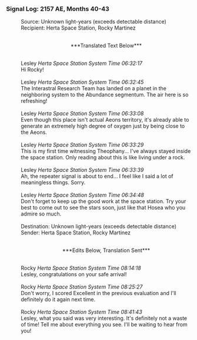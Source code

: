===Signal Log: 2157 AE, Months 40-43===
:Source: Unknown light-years (exceeds detectable distance)
:Recipient: Herta Space Station, Rocky Martinez
:<br /><div align="center">***Translated Text Below***</div>
:<br />Lesley ''Herta Space Station System Time 06:32:17''
:Hi Rocky!
:<br />Lesley ''Herta Space Station System Time 06:32:45''
:The Interastral Research Team has landed on a planet in the neighboring system to the Abundance segmentum. The air here is so refreshing!
:<br />Lesley ''Herta Space Station System Time 06:33:08''
:Even though this place isn't actual Aeons territory, it's already able to generate an extremely high degree of oxygen just by being close to the Aeons.
:<br />Lesley ''Herta Space Station System Time 06:33:29''
:This is my first time witnessing Theophany... I've always stayed inside the space station. Only reading about this is like living under a rock.
:<br />Lesley ''Herta Space Station System Time 06:33:39''
:Ah, the repeater signal is about to end... I feel like I said a lot of meaningless things. Sorry.
:<br />Lesley ''Herta Space Station System Time 06:34:48''
:Don't forget to keep up the good work at the space station. Try your best to come out to see the stars soon, just like that Hosea who you admire so much.
:<br />Destination: Unknown light-years (exceeds detectable distance)
:Sender: Herta Space Station, Rocky Martinez
:<br /><div align="center">***Edits Below, Translation Sent***</div>
:<br />Rocky ''Herta Space Station System Time 08:14:18''
:Lesley, congratulations on your safe arrival!
:<br />Rocky ''Herta Space Station System Time 08:25:27''
:Don't worry, I scored Excellent in the previous evaluation and I'll definitely do it again next time.
:<br />Rocky ''Herta Space Station System Time 08:41:43''
:Lesley, what you said was very interesting. It's definitely not a waste of time! Tell me about everything you see. I'll be waiting to hear from you!
